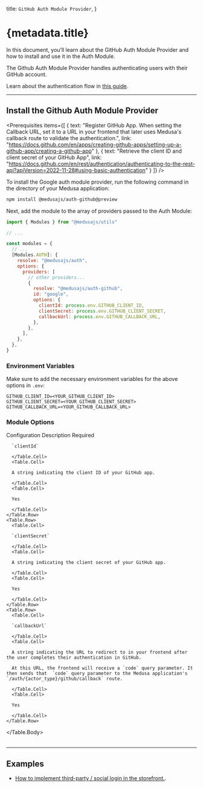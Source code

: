 
  title: `GitHub Auth Module Provider`,
}

# {metadata.title}

In this document, you’ll learn about the GitHub Auth Module Provider and how to install and use it in the Auth Module.

The Github Auth Module Provider handles authenticating users with their GitHub account.

<Note title="Tip">

Learn about the authentication flow in [this guide](../../authentication-route/page.mdx).

</Note>

---

## Install the Github Auth Module Provider

<Prerequisites
  items={[
    {
      text: "Register GitHub App. When setting the Callback URL, set it to a URL in your frontend that later uses Medusa's callback route to validate the authentication.",
      link: "https://docs.github.com/en/apps/creating-github-apps/setting-up-a-github-app/creating-a-github-app"
    },
    {
      text: "Retrieve the client ID and client secret of your GitHub App",
      link: "https://docs.github.com/en/rest/authentication/authenticating-to-the-rest-api?apiVersion=2022-11-28#using-basic-authentication"
    }
  ]}
/>

To install the Google auth module provider, run the following command in the directory of your Medusa application:

```bash npm2yarn
npm install @medusajs/auth-github@preview
```

Next, add the module to the array of providers passed to the Auth Module:

```js title="medusa-config.js"
import { Modules } from "@medusajs/utils"

// ...

const modules = {
  // ...
  [Modules.AUTH]: {
    resolve: "@medusajs/auth",
    options: {
      providers: [
        // other providers...
        {
          resolve: "@medusajs/auth-github",
          id: "google",
          options: {
            clientId: process.env.GITHUB_CLIENT_ID,
            clientSecret: process.env.GITHUB_CLIENT_SECRET,
            callbackUrl: process.env.GITHUB_CALLBACK_URL,
          },
        },
      ],
    },
  },
}
```

### Environment Variables

Make sure to add the necessary environment variables for the above options in `.env`:

```plain
GITHUB_CLIENT_ID=<YOUR_GITHUB_CLIENT_ID>
GITHUB_CLIENT_SECRET=<YOUR_GITHUB_CLIENT_SECRET>
GITHUB_CALLBACK_URL=<YOUR_GITHUB_CALLBACK_URL>
```

### Module Options

<Table>
  <Table.Header>
    <Table.Row>
      <Table.HeaderCell>Configuration</Table.HeaderCell>
      <Table.HeaderCell>Description</Table.HeaderCell>
      <Table.HeaderCell className="w-1/5">Required</Table.HeaderCell>
    </Table.Row>
  </Table.Header>
  <Table.Body>
    <Table.Row>
      <Table.Cell>
      
      `clientId`
      
      </Table.Cell>
      <Table.Cell>
      
      A string indicating the client ID of your GitHub app.
      
      </Table.Cell>
      <Table.Cell>
      
      Yes
      
      </Table.Cell>
    </Table.Row>
    <Table.Row>
      <Table.Cell>
      
      `clientSecret`
      
      </Table.Cell>
      <Table.Cell>
      
      A string indicating the client secret of your GitHub app.
      
      </Table.Cell>
      <Table.Cell>
      
      Yes
      
      </Table.Cell>
    </Table.Row>
    <Table.Row>
      <Table.Cell>
      
      `callbackUrl`
      
      </Table.Cell>
      <Table.Cell>
      
      A string indicating the URL to redirect to in your frontend after the user completes their authentication in GitHub.

      At this URL, the frontend will receive a `code` query parameter. It then sends that  `code` query parameter to the Medusa application's `/auth/{actor_type}/github/callback` route.
      
      </Table.Cell>
      <Table.Cell>
      
      Yes
      
      </Table.Cell>
    </Table.Row>
  </Table.Body>
</Table>

---

## Examples

- [How to implement third-party / social login in the storefront.](../../../../storefront-development/customers/third-party-login/page.mdx).
